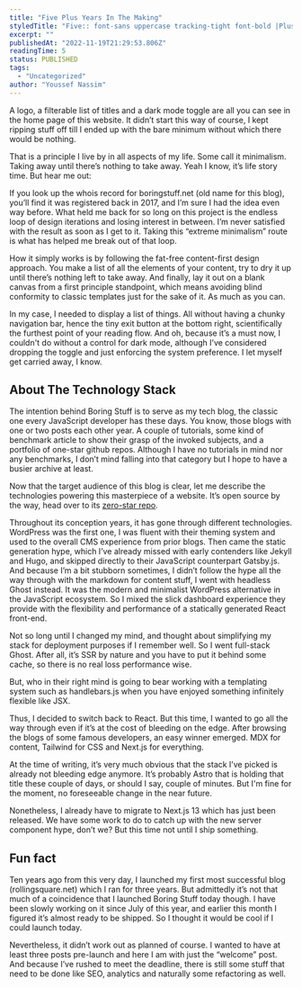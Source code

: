 ```yaml
---
title: "Five Plus Years In The Making"
styledTitle: "Five:: font-sans uppercase tracking-tight font-bold |Plus:: |Years:: font-display |In|The|Making"
excerpt: ""
publishedAt: "2022-11-19T21:29:53.806Z"
readingTime: 5
status: PUBLISHED
tags:
  - "Uncategorized"
author: "Youssef Nassim"
---
```


A logo, a filterable list of titles and a dark mode toggle are all you can see in the home page of this website. It didn’t start this way of course, I kept ripping stuff off till I ended up with the bare minimum without which there would be nothing.

That is a principle I live by in all aspects of my life. Some call it minimalism. Taking away until there’s nothing to take away. Yeah I know, it’s life story time. But hear me out:

If you look up the whois record for boringstuff.net (old name for this blog), you’ll find it was registered back in 2017, and I’m sure I had the idea even way before. What held me back for so long on this project is the endless loop of design iterations and losing interest in between. I’m never satisfied with the result as soon as I get to it. Taking this “extreme minimalism” route is what has helped me break out of that loop.

How it simply works is by following the fat-free content-first design approach. You make a list of all the elements of your content, try to dry it up until there’s nothing left to take away. And finally, lay it out on a blank canvas from a first principle standpoint, which means avoiding blind conformity to classic templates just for the sake of it. As much as you can.

In my case, I needed to display a list of things. All without having a chunky navigation bar, hence the tiny exit button at the bottom right, scientifically the furthest point of your reading flow. And oh, because it’s a must now, I couldn't do without a control for dark mode, although I’ve considered dropping the toggle and just enforcing the system preference. I let myself get carried away, I know.

## About The Technology Stack

The intention behind Boring Stuff is to serve as my tech blog, the classic one every JavaScript developer has these days. You know, those blogs with one or two posts each other year. A couple of tutorials, some kind of benchmark article to show their grasp of the invoked subjects, and a portfolio of one-star github repos. Although I have no tutorials in mind nor any benchmarks, I don’t mind falling into that category but I hope to have a busier archive at least.

Now that the target audience of this blog is clear, let me describe the technologies powering this masterpiece of a website. It’s open source by the way, head over to its [zero-star repo](https://github.com/youssefnassim/boringstuff).

Throughout its conception years, it has gone through different technologies. WordPress was the first one, I was fluent with their theming system and used to the overall CMS experience from prior blogs. Then came the static generation hype, which I’ve already missed with early contenders like Jekyll and Hugo, and skipped directly to their JavaScript counterpart Gatsby.js. And because I’m a bit stubborn sometimes, I didn’t follow the hype all the way through with the markdown for content stuff, I went with headless Ghost instead. It was the modern and minimalist WordPress alternative in the JavaScript ecosystem. So I mixed the slick dashboard experience they provide with the flexibility and performance of a statically generated React front-end.

Not so long until I changed my mind, and thought about simplifying my stack for deployment purposes if I remember well. So I went full-stack Ghost. After all, it’s SSR by nature and you have to put it behind some cache, so there is no real loss performance wise.

But, who in their right mind is going to bear working with a templating system such as handlebars.js when you have enjoyed something infinitely flexible like JSX.

Thus, I decided to switch back to React. But this time, I wanted to go all the way through even if it’s at the cost of bleeding on the edge. After browsing the blogs of some famous developers, an easy winner emerged. MDX for content, Tailwind for CSS and Next.js for everything.

At the time of writing, it’s very much obvious that the stack I’ve picked is already not bleeding edge anymore. It’s probably Astro that is holding that title these couple of days, or should I say, couple of minutes. But I'm fine for the moment, no foreseeable change in the near future.

Nonetheless, I already have to migrate to Next.js 13 which has just been released. We have some work to do to catch up with the new server component hype, don’t we? But this time not until I ship something.

## Fun fact

Ten years ago from this very day, I launched my first most successful blog (rollingsquare.net) which I ran for three years. But admittedly it’s not that much of a coincidence that I launched Boring Stuff today though. I have been slowly working on it since July of this year, and earlier this month I figured it’s almost ready to be shipped. So I thought it would be cool if I could launch today.

Nevertheless, it didn’t work out as planned of course. I wanted to have at least three posts pre-launch and here I am with just the “welcome” post. And because I’ve rushed to meet the deadline, there is still some stuff that need to be done like SEO, analytics and naturally some refactoring as well.
